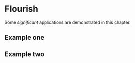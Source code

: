 # Flourish {#flourish}

Some _significant_ applications are demonstrated in this chapter.

## Example one

## Example two

